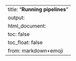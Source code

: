 ---
title: "**Running pipelines**"
output:
  html_document:
    toc: false
    toc_float: false
from: markdown+emoji
---
